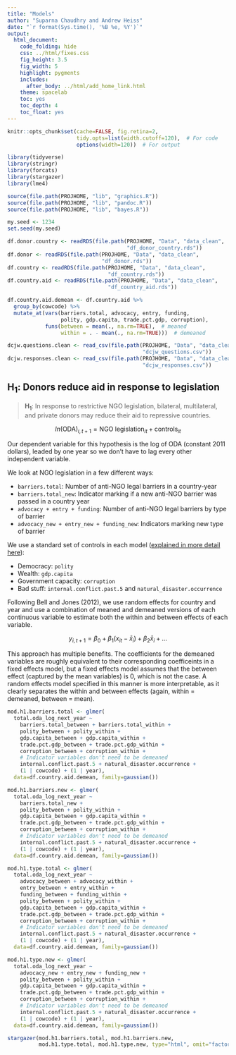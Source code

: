 ```yaml
---
title: "Models"
author: "Suparna Chaudhry and Andrew Heiss"
date: "`r format(Sys.time(), '%B %e, %Y')`"
output: 
  html_document: 
    code_folding: hide
    css: ../html/fixes.css
    fig_height: 3.5
    fig_width: 5
    highlight: pygments
    includes:
      after_body: ../html/add_home_link.html
    theme: spacelab
    toc: yes
    toc_depth: 4
    toc_float: yes
---
```


```r
knitr::opts_chunk$set(cache=FALSE, fig.retina=2,
                      tidy.opts=list(width.cutoff=120),  # For code
                      options(width=120))  # For output

library(tidyverse)
library(stringr)
library(forcats)
library(stargazer)
library(lme4)

source(file.path(PROJHOME, "lib", "graphics.R"))
source(file.path(PROJHOME, "lib", "pandoc.R"))
source(file.path(PROJHOME, "lib", "bayes.R"))

my.seed <- 1234
set.seed(my.seed)
```

```r
df.donor.country <- readRDS(file.path(PROJHOME, "Data", "data_clean",
                                      "df_donor_country.rds"))
df.donor <- readRDS(file.path(PROJHOME, "Data", "data_clean",
                              "df_donor.rds"))
df.country <- readRDS(file.path(PROJHOME, "Data", "data_clean",
                                "df_country.rds"))
df.country.aid <- readRDS(file.path(PROJHOME, "Data", "data_clean",
                                "df_country_aid.rds"))

df.country.aid.demean <- df.country.aid %>%
  group_by(cowcode) %>%
  mutate_at(vars(barriers.total, advocacy, entry, funding, 
                 polity, gdp.capita, trade.pct.gdp, corruption),
            funs(between = mean(., na.rm=TRUE),  # meaned
                 within = . - mean(., na.rm=TRUE)))  # demeaned

dcjw.questions.clean <- read_csv(file.path(PROJHOME, "Data", "data_clean",
                                           "dcjw_questions.csv"))
dcjw.responses.clean <- read_csv(file.path(PROJHOME, "Data", "data_clean",
                                           "dcjw_responses.csv"))
```

## H~1~: Donors reduce aid in response to legislation

> **H~1~**: In response to restrictive NGO legislation, bilateral, multilateral, and private donors may reduce their aid to repressive countries.

$$ln( \text{ODA} )_{i, t+1} = \text{NGO legislation}_{it} + \text{controls}_{it}$$

Our dependent variable for this hypothesis is the log of ODA (constant 2011 dollars), leaded by one year so we don't have to lag every other independent variable. 

We look at NGO legislation in a few different ways:

- `barriers.total`: Number of anti-NGO legal barriers in a country-year
- `barriers.total_new`: Indicator marking if a new anti-NGO barrier was passed in a country year
- `advocacy + entry + funding`: Number of anti-NGO legal barriers by type of barrier
- `advocacy_new + entry_new + funding_new`: Indicators marking new type of barrier

We use a standard set of controls in each model ([explained in more detail here](/Data/get_merge_data.html#other_controls_and_alternative_hypotheses)):

- Democracy: `polity`
- Wealth: `gdp.capita`
- Government capacity: `corruption`
- Bad stuff: `internal.conflict.past.5` and `natural_disaster.occurrence`

Following Bell and Jones (2012), we use random effects for country and year and use a combination of meaned and demeaned versions of each continuous variable to estimate both the within and between effects of each variable. 

$$ y_{i, t + 1} = \beta_0 + \beta_1 (x_{it} - \bar{x}_i) + \beta_2 \bar{x}_i + \ldots  $$

This approach has multiple benefits. The coefficients for the demeaned variables are roughly equivalent to their corresponding coefficeints in a fixed effects model, but a fixed effects model assumes that the between effect (captured by the mean variables) is 0, which is not the case. A random effects model specified in this manner is more interpretable, as it clearly separates the within and between effects (again, within = demeaned, between = mean).

```r
mod.h1.barriers.total <- glmer(
  total.oda_log_next_year ~ 
    barriers.total_between + barriers.total_within +
    polity_between + polity_within + 
    gdp.capita_between + gdp.capita_within +
    trade.pct.gdp_between + trade.pct.gdp_within + 
    corruption_between + corruption_within +
    # Indicator variables don't need to be demeaned
    internal.conflict.past.5 + natural_disaster.occurrence +
    (1 | cowcode) + (1 | year),
  data=df.country.aid.demean, family=gaussian())

mod.h1.barriers.new <- glmer(
  total.oda_log_next_year ~ 
    barriers.total_new +
    polity_between + polity_within + 
    gdp.capita_between + gdp.capita_within +
    trade.pct.gdp_between + trade.pct.gdp_within + 
    corruption_between + corruption_within +
    # Indicator variables don't need to be demeaned
    internal.conflict.past.5 + natural_disaster.occurrence +
    (1 | cowcode) + (1 | year),
  data=df.country.aid.demean, family=gaussian())

mod.h1.type.total <- glmer(
  total.oda_log_next_year ~ 
    advocacy_between + advocacy_within +
    entry_between + entry_within +
    funding_between + funding_within +
    polity_between + polity_within + 
    gdp.capita_between + gdp.capita_within +
    trade.pct.gdp_between + trade.pct.gdp_within + 
    corruption_between + corruption_within +
    # Indicator variables don't need to be demeaned
    internal.conflict.past.5 + natural_disaster.occurrence +
    (1 | cowcode) + (1 | year),
  data=df.country.aid.demean, family=gaussian())

mod.h1.type.new <- glmer(
  total.oda_log_next_year ~ 
    advocacy_new + entry_new + funding_new +
    polity_between + polity_within + 
    gdp.capita_between + gdp.capita_within +
    trade.pct.gdp_between + trade.pct.gdp_within + 
    corruption_between + corruption_within +
    # Indicator variables don't need to be demeaned
    internal.conflict.past.5 + natural_disaster.occurrence +
    (1 | cowcode) + (1 | year),
  data=df.country.aid.demean, family=gaussian())
```

```r
stargazer(mod.h1.barriers.total, mod.h1.barriers.new, 
          mod.h1.type.total, mod.h1.type.new, type="html", omit="factor")
```

